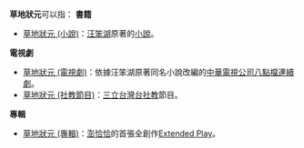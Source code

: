 '''草地狀元'''可以指：
'''書籍'''
*[[草地狀元_(小說)|草地狀元 (小說)]]：[[汪笨湖|汪笨湖]]原著的[[小說|小說]]。
'''電視劇'''
*[[草地狀元_(電視劇)|草地狀元 (電視劇)]]：依據汪笨湖原著同名小說改編的[[中華電視公司|中華電視公司]][[八點檔|八點檔]][[連續劇|連續劇]]。
*[[草地狀元_(社教節目)|草地狀元 (社教節目)]]：[[三立台灣台|三立台灣台]][[社教|社教]]節目。
'''專輯'''
*[[草地狀元_(專輯)|草地狀元 (專輯)]]：[[澎恰恰|澎恰恰]]的首張全創作[[Extended_Play|Extended Play]]。

{{disambig|Cat=四字作品消歧義}}